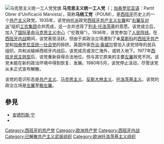 [[File:Partido_Obrero_de_Unificación_Marxista_flag.svg|马克思主义统一工人党党旗]]
'''马克思主义统一工人党'''（{{lang-es|Partido Obrero de Unificación Marxista}}；[[加泰罗尼亚语|加泰罗尼亚语]]：Partit Obrer d'Unificació Marxista），简称'''马统工党'''（POUM），是[[西班牙|西班牙]]历史上的一个[[共产主义|共产主义]]政党。1935年，该党由[[托派|托派]]政党[[西班牙共产主义左翼|西班牙共产主义左翼]]和“[[右翼反对派|右翼反对派]]”组织[[工农集团|工农集团]]合并而成，这一合并违背了[[列夫·托洛茨基|列夫·托洛茨基]]的意愿。该党成立后，加入了[[国际革命马克思主义中心|国际革命马克思主义中心]]（“伦敦局”）。1936年，该党参加了[[人民阵线_(西班牙)|人民阵线]]。在[[西班牙内战|西班牙内战]]期间，该党表现活跃，但由于其政治立场遭到了亲[[苏联共产党|莫斯科]]的[[西班牙共产党|西班牙共产党]]和[[加泰罗尼亚统一社会党|加泰罗尼亚统一社会党]]的排挤。英国作家[[乔治·奥威尔|乔治·奥威尔]]曾加入该党领导的民兵组织。共和派输掉西班牙内战后，该党成员或流亡海外，或转入地下。1977年[[西班牙民主转型|西班牙民主转型]]后，该党重新获得合法地位。但与其它原来的主要[[左翼|左翼]]政党不同，该党未能在新的政治环境中得到恢复、发展。1980年5月，该党停止活动，尽管该党从未正式宣布解散。

该党的意识形态是[[共产主义|共产主义]]、[[马克思主义|马克思主义]]、[[反斯大林主义|反斯大林主义]]、[[托洛茨基主义|托洛茨基主义]]。该党的政治立场是[[左派|左翼]]至[[极左翼|极左翼]]。

== 參見 ==
* [[安德烈斯·宁|安德烈斯·宁]]
* {{link-en|土地与自由|Land and Freedom}}

{{Authority control}}

[[Category:西班牙的共产党|Category:西班牙的共产党]]
[[Category:欧洲共产党|Category:欧洲共产党]]
[[Category:西班牙内战|Category:西班牙内战]]
[[Category:已解散共产主义武装组织|Category:已解散共产主义武装组织]]
[[Category:欧洲托洛茨基主义组织|Category:欧洲托洛茨基主义组织]]